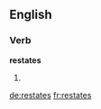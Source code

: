 ==English==

===Verb===
'''restates'''

# {{en-third-person singular of|restate}}

[[de:restates]]
[[fr:restates]]